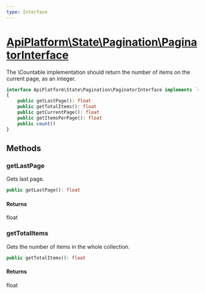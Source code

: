 ```yaml
---
type: Interface
---
```


# [ApiPlatform\State\Pagination\PaginatorInterface](/docs/v3.1/reference/State/Pagination/PaginatorInterface)

The \Countable implementation should return the number of items on the
current page, as an integer.




```php
interface ApiPlatform\State\Pagination\PaginatorInterface implements `<a href="/docs/v3.1/reference/State/Pagination/PartialPaginatorInterface">ApiPlatform\State\Pagination\PartialPaginatorInterface</a>`, Countable, Traversable
{
    public getLastPage(): float
    public getTotalItems(): float
    public getCurrentPage(): float
    public getItemsPerPage(): float
    public count()
}
```
## Methods

### getLastPage

Gets last page.

```php
public getLastPage(): float
```

#### Returns

float

### getTotalItems

Gets the number of items in the whole collection.

```php
public getTotalItems(): float
```

#### Returns

float
